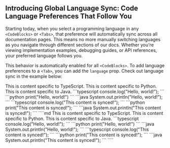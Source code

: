 ## Introducing Global Language Sync: Code Language Preferences That Follow You

Starting today, when you select a programming language in any `<CodeBlocks>` or `<Tabs>`, that preference will automatically sync across all documentation pages. This means no more manually switching languages as you navigate through different sections of our docs. Whether you're viewing implementation examples, debugging guides, or API references, your preferred language follows you.

This behavior is automatically enabled for all `<CodeBlocks>`. To add language preferences to a `<Tab>`, you can add the `language` prop. Check out language sync in the example below:

<Tabs>
<Tab title="Example">
<Tabs>
<Tab title="TypeScript" language="typescript">
This is content specific to TypeScript. 
</Tab>
<Tab title="Python" language="python">
This is content specific to Python. 
</Tab>
<Tab title="Java" language="java">
This is content specific to Java. 
</Tab>
</Tabs>

<CodeBlocks>
```typescript
console.log("Hello, world!");
```
```python
print("Hello, world!")
```
```java
System.out.println("Hello, world!");
```
</CodeBlocks>

<CodeBlocks>
```typescript
console.log("This content is synced!");
```
```python
print("This content is synced!");
```
```java
System.out.println("This content is synced!");
```
</CodeBlocks>
  
</Tab>
<Tab title="Markdown">
````md
<Tabs>
<Tab title="TypeScript" language="typescript">
This is content specific to TypeScript. 
</Tab>
<Tab title="Python" language="python">
This is content specific to Python. 
</Tab>
<Tab title="Java" language="java">
This is content specific to Java. 
</Tab>
</Tabs>

<CodeBlocks>
```typescript
console.log("Hello, world!");
```
```python
print("Hello, world!")
```
```java
System.out.println("Hello, world!");
```
</CodeBlocks>

<CodeBlocks>
```typescript
console.log("This content is synced!");
```
```python
print("This content is synced!");
```
```java
System.out.println("This content is synced!");
```
</CodeBlocks>
````
</Tab>
</Tabs>
